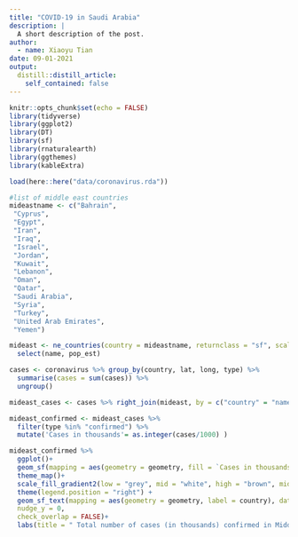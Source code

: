 ```yaml
---
title: "COVID-19 in Saudi Arabia"
description: |
  A short description of the post.
author:
  - name: Xiaoyu Tian
date: 09-01-2021
output:
  distill::distill_article:
    self_contained: false
---
```



```r
knitr::opts_chunk$set(echo = FALSE)
library(tidyverse)
library(ggplot2)
library(DT)
library(sf)
library(rnaturalearth)
library(ggthemes)
library(kableExtra)

```

```r
load(here::here("data/coronavirus.rda"))
```


```r
#list of middle east countries
mideastname <- c("Bahrain",
 "Cyprus",
 "Egypt",
 "Iran",
 "Iraq",
 "Israel",
 "Jordan",
 "Kuwait",
 "Lebanon",
 "Oman",
 "Qatar",
 "Saudi Arabia",
 "Syria",
 "Turkey",
 "United Arab Emirates",
 "Yemen")
```




```r
mideast <- ne_countries(country = mideastname, returnclass = "sf", scale = "medium") %>% 
  select(name, pop_est)

cases <- coronavirus %>% group_by(country, lat, long, type) %>% 
  summarise(cases = sum(cases)) %>% 
  ungroup()

mideast_cases <- cases %>% right_join(mideast, by = c("country" = "name"))

```


```r
mideast_confirmed <- mideast_cases %>% 
  filter(type %in% "confirmed") %>% 
  mutate('Cases in thousands'= as.integer(cases/1000) )

mideast_confirmed %>% 
  ggplot()+
  geom_sf(mapping = aes(geometry = geometry, fill = `Cases in thousands`), size = 0.3) +
  theme_map()+
  scale_fill_gradient2(low = "grey", mid = "white", high = "brown", midpoint = .02)+
  theme(legend.position = "right") +
  geom_sf_text(mapping = aes(geometry = geometry, label = country), data = mideast_confirmed, stat = "sf_coordinates", nudge_x = 0,
  nudge_y = 0,
  check_overlap = FALSE)+
  labs(title = " Total number of cases (in thousands) confirmed in Middle East areas")
```


























